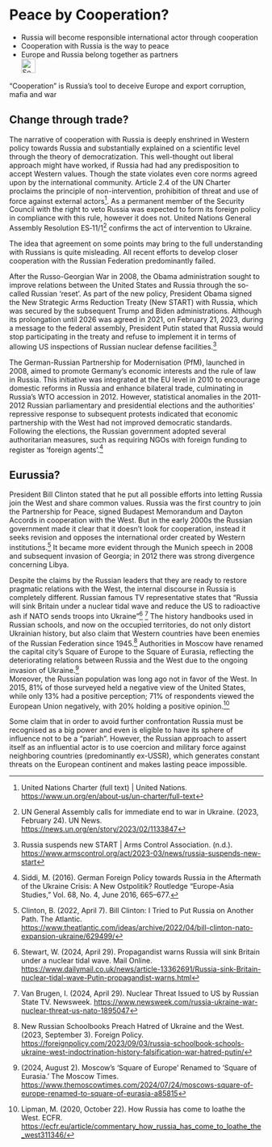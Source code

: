 # Peace by Cooperation? {#sec-peace-cooperation}

::: {.callout-caution title="Myth"}
- Russia will become responsible international actor through cooperation
- Cooperation with Russia is the way to peace
- Europe and Russia belong together as partners
[<br>![Search for topic in EUvsDisinfo](../all_common_img/EUvsDisinfo_400x240.jpg){height=2em}](https://euvsdisinfo.eu/disinformation-cases/?text=peace&sort=relevance)
:::

::: {.callout-tip title="Truth"}
“Cooperation” is Russia's tool to deceive Europe and export corruption, mafia and war
:::


## Change through trade?

The narrative of cooperation with Russia is deeply enshrined in Western policy towards Russia and substantially explained on a scientific level through the theory of democratization. This well-thought out liberal approach might have worked, if Russia had had any predisposition to accept Western values. Though the state violates even core norms agreed upon by the international community. Article 2.4 of the UN Charter proclaims the principle of non-intervention, prohibition of threat and use of force against external actors[^150]. As a permanent member of the Security Council with the right to veto Russia was expected to form its foreign policy in compliance with this rule, however it does not. United Nations General Assembly Resolution ES‑11/1[^151] confirms the act of intervention to Ukraine. 

The idea that agreement on some points may bring to the full understanding with Russians is quite misleading. All recent efforts to develop closer cooperation with the Russian Federation predominantly failed. 

After the Russo-Georgian War in 2008, the Obama administration sought to improve relations between the United States and Russia through the so-called Russian ‘reset’. As part of the new policy, President Obama signed the New Strategic Arms Reduction Treaty (New START)  with Russia, which was secured by the subsequent Trump and Biden administrations. Although its prolongation until 2026 was agreed in 2021, on February 21, 2023, during a message to the federal assembly, President Putin stated that Russia would stop participating in the treaty and refuse to implement it in terms of allowing US inspections of Russian nuclear defense facilities.[^152] 

The German-Russian Partnership for Modernisation (PfM), launched in 2008, aimed to promote Germany's economic interests and the rule of law in Russia. This initiative was integrated at the EU level in 2010 to encourage domestic reforms in Russia and enhance bilateral trade, culminating in Russia's WTO accession in 2012\. However, statistical anomalies in the 2011-2012 Russian parliamentary and presidential elections and the authorities' repressive response to subsequent protests indicated that economic partnership with the West had not improved democratic standards. Following the elections, the Russian government adopted several authoritarian measures, such as requiring NGOs with foreign funding to register as 'foreign agents'.[^153]  

## Eurussia?

President Bill Clinton stated that he put all possible efforts into letting Russia join the West and share common values. Russia was the first country to join the Partnership for Peace, signed Budapest Memorandum and Dayton Accords in cooperation with the West. But in the early 2000s the Russian government made it clear that it doesn’t look for cooperation, instead it seeks revision and opposes the international order created by Western institutions.[^154] It became more evident through the Munich speech in 2008 and subsequent invasion of Georgia; in 2012 there was strong divergence concerning Libya. 

Despite the claims by the Russian leaders that they are ready to restore pragmatic relations with the West,  the internal discourse in Russia is completely different. Russian famous TV representative states that “Russia will sink Britain under a nuclear tidal wave and reduce the US to radioactive ash if NATO sends troops into Ukraine”[^155] [^156] The history handbooks used in Russian schools, and now on the occupied territories, do not only distort Ukrainian history, but also claim that Western countries have been enemies of the Russian Federation since 1945.[^157] Authorities in Moscow have renamed the capital city's Square of Europe to the Square of Eurasia, reflecting the deteriorating relations between Russia and the West due to the ongoing invasion of Ukraine.[^158]   
Moreover, the Russian population was long ago not in favor of the West. In 2015, 81% of those surveyed held a negative view of the United States, while only 13% had a positive perception; 71% of respondents viewed the European Union negatively, with 20% holding a positive opinion.[^159]

Some claim that in order to avoid further confrontation Russia must be recognised as a big power and even is eligible to have its sphere of influence not to be a “pariah”.  However, the Russian approach to assert itself as an influential actor is to use coercion and military force against neighboring countries (predominantly ex-USSR), which generates constant threats on the European continent and makes lasting peace impossible.


[^150]:  United Nations Charter (full text) | United Nations. [https://www.un.org/en/about-us/un-charter/full-text](https://www.un.org/en/about-us/un-charter/full-text) 

[^151]:  UN General Assembly calls for immediate end to war in Ukraine. (2023, February 24). UN News. [https://news.un.org/en/story/2023/02/1133847](https://news.un.org/en/story/2023/02/1133847) 

[^152]:  Russia suspends new START | Arms Control Association. (n.d.). [https://www.armscontrol.org/act/2023-03/news/russia-suspends-new-start](https://www.armscontrol.org/act/2023-03/news/russia-suspends-new-start) 

[^153]:  Siddi, M. (2016). German Foreign Policy towards Russia in the Aftermath of the Ukraine Crisis: A New Ostpolitik? Routledge “Europe-Asia Studies,” Vol. 68, No. 4, June 2016, 665–677.

[^154]:  Clinton, B. (2022, April 7). Bill Clinton: I Tried to Put Russia on Another Path. The Atlantic. [https://www.theatlantic.com/ideas/archive/2022/04/bill-clinton-nato-expansion-ukraine/629499/](https://www.theatlantic.com/ideas/archive/2022/04/bill-clinton-nato-expansion-ukraine/629499/) 

[^155]:  Stewart, W. (2024, April 29). Propagandist warns Russia will sink Britain under a nuclear tidal wave. Mail Online. [https://www.dailymail.co.uk/news/article-13362691/Russia-sink-Britain-nuclear-tidal-wave-Putin-propagandist-warns.html](https://www.dailymail.co.uk/news/article-13362691/Russia-sink-Britain-nuclear-tidal-wave-Putin-propagandist-warns.html) 

[^156]:  Van Brugen, I. (2024, April 29). Nuclear Threat Issued to US by Russian State TV. Newsweek. [https://www.newsweek.com/russia-ukraine-war-nuclear-threat-us-nato-1895047](https://www.newsweek.com/russia-ukraine-war-nuclear-threat-us-nato-1895047) 

[^157]:  New Russian Schoolbooks Preach Hatred of Ukraine and the West. (2023, September 3). Foreign Policy.  [https://foreignpolicy.com/2023/09/03/russia-schoolbook-schools-ukraine-west-indoctrination-history-falsification-war-hatred-putin/](https://foreignpolicy.com/2023/09/03/russia-schoolbook-schools-ukraine-west-indoctrination-history-falsification-war-hatred-putin/) 

[^158]:  (2024, August 2). Moscow’s ‘Square of Europe’ Renamed to ‘Square of Eurasia.’ The Moscow Times. [https://www.themoscowtimes.com/2024/07/24/moscows-square-of-europe-renamed-to-square-of-eurasia-a85815](https://www.themoscowtimes.com/2024/07/24/moscows-square-of-europe-renamed-to-square-of-eurasia-a85815) 

[^159]:  Lipman, M. (2020, October 22). How Russia has come to loathe the West. ECFR. [https://ecfr.eu/article/commentary\_how\_russia\_has\_come\_to\_loathe\_the\_west311346/](https://ecfr.eu/article/commentary_how_russia_has_come_to_loathe_the_west311346/) 



